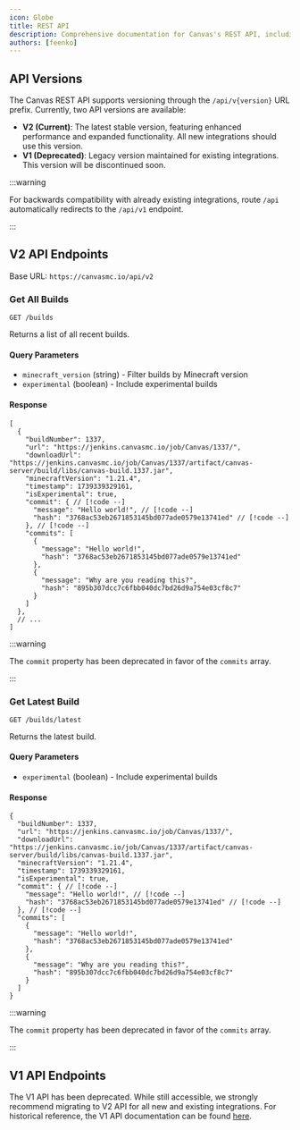 ```yaml
---
icon: Globe
title: REST API
description: Comprehensive documentation for Canvas's REST API, including endpoints, parameters, and response formats.
authors: [feenko]
---
```


## API Versions

The Canvas REST API supports versioning through the `/api/v{version}` URL prefix. Currently, two API versions are available:

- **V2 (Current)**: The latest stable version, featuring enhanced performance and expanded functionality. All new integrations should use this version.
- **V1 (Deprecated)**: Legacy version maintained for existing integrations. This version will be discontinued soon.

:::warning

For backwards compatibility with already existing integrations, route `/api` automatically redirects to the `/api/v1` endpoint.

:::

## V2 API Endpoints

Base URL: `https://canvasmc.io/api/v2`

### Get All Builds

`GET /builds`

Returns a list of all recent builds.

#### Query Parameters

- `minecraft_version` (string) - Filter builds by Minecraft version
- `experimental` (boolean) - Include experimental builds

#### Response

```jsonc title="Example Response"
[
  {
    "buildNumber": 1337,
    "url": "https://jenkins.canvasmc.io/job/Canvas/1337/",
    "downloadUrl": "https://jenkins.canvasmc.io/job/Canvas/1337/artifact/canvas-server/build/libs/canvas-build.1337.jar",
    "minecraftVersion": "1.21.4",
    "timestamp": 1739339329161,
    "isExperimental": true,
    "commit": { // [!code --]
      "message": "Hello world!", // [!code --]
      "hash": "3768ac53eb2671853145bd077ade0579e13741ed" // [!code --]
    }, // [!code --]
    "commits": [
      {
        "message": "Hello world!",
        "hash": "3768ac53eb2671853145bd077ade0579e13741ed"
      },
      {
        "message": "Why are you reading this?",
        "hash": "895b307dcc7c6fbb040dc7bd26d9a754e03cf8c7"
      }
    ]
  },
  // ...
]
```

:::warning

The `commit` property has been deprecated in favor of the `commits` array.

:::

### Get Latest Build

`GET /builds/latest`

Returns the latest build.

#### Query Parameters

- `experimental` (boolean) - Include experimental builds

#### Response

```jsonc title="Example Response"
{
  "buildNumber": 1337,
  "url": "https://jenkins.canvasmc.io/job/Canvas/1337/",
  "downloadUrl": "https://jenkins.canvasmc.io/job/Canvas/1337/artifact/canvas-server/build/libs/canvas-build.1337.jar",
  "minecraftVersion": "1.21.4",
  "timestamp": 1739339329161,
  "isExperimental": true,
  "commit": { // [!code --]
    "message": "Hello world!", // [!code --]
    "hash": "3768ac53eb2671853145bd077ade0579e13741ed" // [!code --]
  }, // [!code --]
  "commits": [
    {
      "message": "Hello world!",
      "hash": "3768ac53eb2671853145bd077ade0579e13741ed"
    },
    {
      "message": "Why are you reading this?",
      "hash": "895b307dcc7c6fbb040dc7bd26d9a754e03cf8c7"
    }
  ]
}
```

:::warning

The `commit` property has been deprecated in favor of the `commits` array.

:::

## V1 API Endpoints

The V1 API has been deprecated. While still accessible, we strongly recommend migrating to V2 API for all new and existing integrations. For historical reference, the V1 API documentation can be found [here](https://github.com/CraftCanvasMC/Website/blob/bd804056306e713da89ebe56132e58702119ba4a/api/DOCUMENTATION.md).